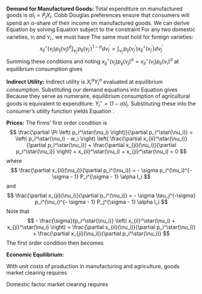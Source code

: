 
**Demand for Manufactured Goods:** Total expenditure on manufactured goods is $\alpha I_i = P_i X_i$. Cobb Douglas preferences ensure that consumers will spend an $\alpha$-share of their income on manufactured goods. We can derive Equation \ref{eq:demand} by solving Equation \ref{eq:CES} subject to the constraint
\begin{equation} \label{eq:CESconstraint}
\int_{\nu_i} p_{ii}(\nu_i) x_{ii}(\nu_i) d \nu_i + \int_{\nu_j} p_{ij}(\nu_j) x_{ij}(\nu_j) \leq \alpha w_i L
\end{equation} 
For any two domestic varieties, $\nu_i$ and $\nu_i^\prime$, we must have
\begin{align*}
x_{ii}^\star(\nu_i) p_{ii}(\nu_i)^{\sigma} p_{ii}(\nu_i^\prime)^{1 - \sigma} &= p_{ii}(\nu_i^\prime) x_{ii}^\star(\nu_i^\prime) \\
x_{ii}^\star(\nu_i) p_{ii}(\nu_i)^{\sigma} \int_{\nu_i^\prime} p_{ii}(\nu_i^\prime)^{1 - \sigma} d \nu_i^\prime &= \int_{\nu_i^\prime} p_{ii}(\nu_i^\prime) x_{ii}^\star(\nu_i^\prime) d \nu_i^\prime
\end{align*}
The same must hold for foreign varieties:
$$
x_{ij}^\star(\nu_j) p_{ij}(\nu_j)^{\sigma} \int_{\nu_j^\prime} p_{ij}(\nu_j^\prime)^{1 - \sigma} d \nu_j^\prime = \int_{\nu_j^\prime} p_{ij}(\nu_j^\prime) x_{ij}^\star(\nu_j^\prime) d \nu_j^\prime
$$
Summing these conditions and noting $x_{ij}^\star(\nu_j) p_{ij}(\nu_j)^{\sigma} = x_{ii}^\star(\nu_i) p_{ii}(\nu_i)^{\sigma}$ at equilibrium consumption gives
\begin{align*}
x_{ii}^\star(\nu_i) p_{ii}(\nu_i)^{\sigma} \left( \int_{\nu_i^\prime} p_{ii}(\nu_i^\prime)^{1 - \sigma} d \nu_i^\prime + \int_{\nu_j^\prime} p_{ij}(\nu_j^\prime)^{1 - \sigma} d \nu_j^\prime \right) &= \int_{\nu_i^\prime} p_{ii}(\nu_i^\prime) x_{ii}^\star(\nu_i^\prime) d \nu_i^\prime + \int_{\nu_j^\prime} p_{ij}(\nu_j^\prime) x_{ij}^\star(\nu_j^\prime) d \nu_j^\prime \\
x_{ii}^\star(\nu_i) p_{ii}(\nu_i)^{\sigma} P_i^{1 - \sigma} &= \alpha I_i \\
x_{ii}^\star(\nu_i) &= p_{ii}(\nu_i)^{-\sigma} P_i^{\sigma - 1} \alpha I_i
\end{align*}

**Indirect Utility:** Indirect utility is $X_i^\alpha Y_i^\alpha$ evaluated at equilibrium consumption. Substituting our demand equations \ref{eq:demand} into Equation \ref{eq:CES} gives
\begin{align*}
X_i^\star &= \left( \int_{\nu_i} x_{ii}^\star(\nu_i)^{\frac{\sigma - 1}{\sigma}} d \nu_i + \int_{\nu_j} x_{ij}^\star(\nu_j)^{\frac{\sigma - 1}{\sigma}} d \nu_j \right)^{\frac{\sigma}{\sigma - 1}} \\
&= P_i^{\sigma - 1} I_i \left( \int_{\nu_i} p_{ii}(\nu_i)^{1 - \sigma} p_{ij}(\nu_j)^{1 - \sigma} \right)^{\frac{\sigma}{\sigma - 1}} \\
&= \frac{I_i}{P_i}
\end{align*}
Because they serve as numeraire, equilibrium consumption of agricultural goods is equivalent to expenditure: $Y_i^\star = (1 - \alpha) I_i$. Substituting these into the consumer's utility function yields Equation \ref{eq:V}.

**Prices:** The firms' first order condition is
$$
\frac{\partial \Pi \left( p_i^\star(\nu_i) \right)}{\partial p_i^\star(\nu_i)} = \left( p_i^\star(\nu_i) - w_i \right) \left( \frac{\partial x_{ii}^\star(\nu_i)}{\partial p_i^\star(\nu_i)} + \frac{\partial x_{ji}(\nu_i)}{\partial p_i^\star(\nu_i)} \right) + x_{ii}^\star(\nu_i) + x_{ji}^\star(\nu_i) = 0
$$
where
$$
\frac{\partial x_{ii}(\nu_i)}{\partial p_i^(\nu_i)} = - \sigma p_i^(\nu_i)^{- \sigma - 1} P_i^{\sigma - 1} \alpha I_i
$$
and
$$
\frac{\partial x_{ji}(\nu_i)}{\partial p_i^(\nu_i)} = - \sigma \tau_j^{-\sigma} p_i^(\nu_i)^{- \sigma - 1} P_j^{\sigma - 1} \alpha I_i
$$
Note that 
$$
- \frac{\sigma}{p_i^\star(\nu_i)} \left( x_{ii}^\star(\nu_i) + x_{ji}^\star(\nu_i) \right) = \frac{\partial x_{ii}(\nu_i)}{\partial p_i^\star(\nu_i)} + \frac{\partial x_{ji}(\nu_i)}{\partial p_i^\star(\nu_i)}
$$
The first order condition then becomes
\begin{align*}
\sigma \frac{w_i}{p_i^\star(\nu_i)} \left( x_{ii}^\star(\nu_i) + x_{ji}^\star(\nu_i) \right) - \sigma \left( x_{ii}^\star(\nu_i) + x_{ji}^\star(\nu_i) \right) + \left( x_{ii}^\star(\nu_i) + x_{ji}^\star(\nu_i) \right) &= 0 \\
\sigma \frac{w_i}{p_i^\star(\nu_i)} - \sigma + 1 &= 0 \\
\frac{\sigma}{\sigma - 1} w_i &=  p_i^\star(\nu_i)
\end{align*}

**Economic Equilibrium:**

With unit costs of production in manufacturing and agriculture, goods market clearing requires
\begin{equation*}
\begin{split}
L_i^y + L_j^y = (1 - \alpha) \left( I_i + I_j \right) \\
L_i^x = \left( x_{ii}^\star(p^\star) + x_{ji}^\star(\tau_j p^\star) \right) \\
L_j^x = \left( x_{ij}^\star(\tau_i p^\star) + x_{jj}^\star(p^\star) \right) \\
L_i^x + L_j^x + \Pi_i(p^\star) + \Pi_j(p^\star) = \alpha \left( I_i + I_j \right)
\end{split}
\end{equation*}

Domestic factor market clearing requires
\begin{equation*}
\begin{split}
L_i^x + L_i^y = L \\
L_j^x + L_j^y = L
\end{split}
\end{equation*}